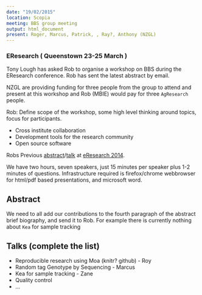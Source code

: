 ---
date: "19/02/2015"
location: Scopia
meeting: BBS group meeting
output: html_document
present: Roger, Marcus, Patrick, , Ray?, Anthony (NZGL)
---



### EResearch ( Queenstown 23-25 March )

Tony Lough has asked Rob to organise a workshop on BBS during the EResearch conference. Rob has sent the latest abstract by email.

NZGL are  providing funding for three people from the group to attend and present at this workshop and Rob (MBIE) would pay for three `AgResearch` people.

Rob: Define scope of the workshop, some high level thinking around topics, focus for participants.

* Cross institute collaboration
* Development tools for the research community
* Open source software

Robs Previous [abstract](http://ernz2014.eresearch.org.nz/conference/eresearch-nz-2014/schedule/enabling-very-complex-experiments-genomics-for-production)/[talk](http://ernz2014.eresearch.org.nz/sites/default/files/ernz2014-enabling-very-complex-experiments.pdf) at [eResearch 2014](http://ernz2014.eresearch.org.nz/conference/eresearch-nz-2014).

We have two hours, seven speakers, just 15 minutes per speaker plus 1-2 minutes of questions. Infrastructure required is firefox/chrome webbrowser for html/pdf based presentations, and microsoft word.

## Abstract

We need to all add our contributions to the fourth paragraph of the abstract brief biography, and send it to Rob. For example there is currently nothing about `Kea` for sample tracking

## Talks (complete the list)
* Reproducible research using Moa (knitr? github) - Roy
* Random tag Genotype by Sequencing - Marcus
* Kea for sample tracking - Zane 
* Quality control
* ...
